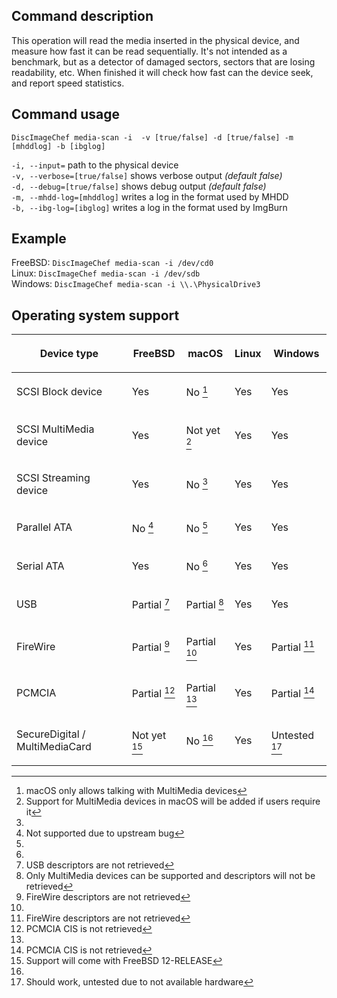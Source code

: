 ==Command description==
This operation will read the media inserted in the physical device, and measure how fast it can be read sequentially. It's not intended as a benchmark, but as a detector of damaged sectors, sectors that are losing readability, etc. When finished it will check how fast can the device seek, and report speed statistics.

==Command usage==
<code>DiscImageChef media-scan -i <device> -v [true/false] -d [true/false] -m [mhddlog] -b [ibglog]</code>

<code>-i, --input=<dump></code> path to the physical device<br />
<code>-v, --verbose=[true/false]</code> shows verbose output ''(default false)''<br />
<code>-d, --debug=[true/false]</code> shows debug output ''(default false)''<br />
<code>-m, --mhdd-log=[mhddlog]</code> writes a log in the format used by MHDD<br />
<code>-b, --ibg-log=[ibglog]</code> writes a log in the format used by ImgBurn<br />

==Example==
FreeBSD: <code>DiscImageChef media-scan -i /dev/cd0</code><br />
Linux: <code>DiscImageChef media-scan -i /dev/sdb</code><br />
Windows: <code>DiscImageChef media-scan -i \\.\PhysicalDrive3</code><br />

==Operating system support==
{|
! Device type
! FreeBSD
! macOS
! Linux
! Windows
|-
| SCSI Block device
| Yes
| No <ref name="macOS permissions">macOS only allows talking with MultiMedia devices</ref>
| Yes
| Yes
|-
| SCSI MultiMedia device
| Yes
| Not yet <ref name="macOS users">Support for MultiMedia devices in macOS will be added if users require it</ref>
| Yes
| Yes
|-
| SCSI Streaming device
| Yes
| No <ref name="macOS permissions"/>
| Yes
| Yes
|-
| Parallel ATA
| No <ref name="FreeBSD bug">Not supported due to upstream bug</ref>
| No <ref name="macOS permissions"/>
| Yes
| Yes
|-
| Serial ATA
| Yes
| No <ref name="macOS permissions"/>
| Yes
| Yes
|-
| USB
| Partial <ref name="usb">USB descriptors are not retrieved</ref>
| Partial <ref name="macOS">Only MultiMedia devices can be supported and descriptors will not be retrieved</ref>
| Yes
| Yes
|-
| FireWire
| Partial <ref name="firewire">FireWire descriptors are not retrieved</ref>
| Partial <ref name="macOS"/>
| Yes
| Partial <ref name="firewire">FireWire descriptors are not retrieved</ref>
|-
| PCMCIA
| Partial <ref name="pcmcia">PCMCIA CIS is not retrieved</ref>
| Partial <ref name="macOS"/>
| Yes
| Partial <ref name="pcmcia">PCMCIA CIS is not retrieved</ref>
|-
| SecureDigital / MultiMediaCard
| Not yet <ref name="FreeBSD sd">Support will come with FreeBSD 12-RELEASE</ref>
| No <ref name="macOS permissions"/>
| Yes
| Untested <ref name="Windows sd">Should work, untested due to not available hardware</ref>
|}

<references/>